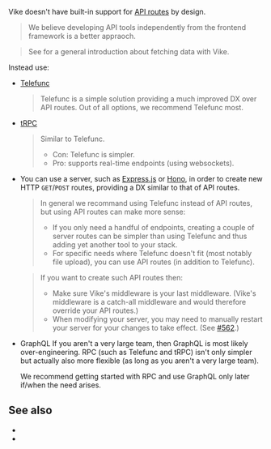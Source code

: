 
Vike doesn't have built-in support for [API routes](https://nextjs.org/docs/api-routes/introduction) by design.

> We believe developing API tools independently from the frontend framework is a better appraoch.

> See <Link href="/data-fetching" /> for a general introduction about fetching data with Vike.

Instead use:

- [Telefunc](https://telefunc.com)
  > Telefunc is a simple solution providing a much improved DX over API routes. Out of all options, we recommend Telefunc most.
- [tRPC](https://trpc.io/)
  > Similar to Telefunc.
  >  - Con: Telefunc is simpler.
  >  - Pro: supports real-time endpoints (using websockets).
- You can use a server, such as [Express.js](https://expressjs.com) or [Hono](https://hono.dev), in order to create new HTTP `GET`/`POST` routes, providing a DX similar to that of API routes.
  > In general we recommand using Telefunc instead of API routes, but using API routes can make more sense:
  > - If you only need a handful of endpoints, creating a couple of server routes can be simpler than using Telefunc and thus adding yet another tool to your stack.
  > - For specific needs where Telefunc doesn't fit (most notably file upload), you can use API routes (in addition to Telefunc).

  > If you want to create such API routes then:
  >   - Make sure Vike's middleware is your last middleware. (<Link href="/renderPage">Vike's middleware is a catch-all middleware</Link> and would therefore override your API routes.)
  >   - When modifying your server, you may need to manually restart your server for your changes to take effect. (See [#562](https://github.com/vikejs/vike/issues/562).)
- GraphQL
  <Warning>
    If you aren't a very large team, then GraphQL is most likely over-engineering. RPC (such as Telefunc and tRPC) isn't only simpler but
    actually also more flexible (as long as you aren't a very large team).

    We recommend getting started with RPC and use GraphQL only later if/when the need arises.
  </Warning>


## See also

- <Link href="/RPC" />
- <Link href="/data-fetching" />
